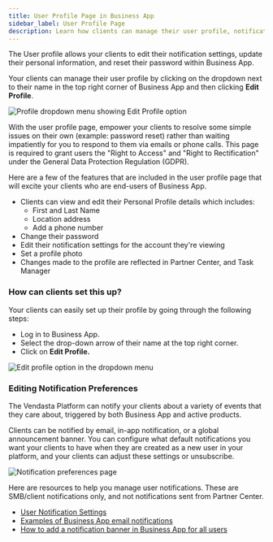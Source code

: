 ```yaml
---
title: User Profile Page in Business App
sidebar_label: User Profile Page
description: Learn how clients can manage their user profile, notification settings, and personal information in Business App.
---
```


The User profile allows your clients to edit their notification settings, update their personal information, and reset their password within Business App.

Your clients can manage their user profile by clicking on the dropdown next to their name in the top right corner of Business App and then clicking **Edit Profile**.

![Profile dropdown menu showing Edit Profile option](./img/business-app/profile-dropdown-24425046400663.jpg)

With the user profile page, empower your clients to resolve some simple issues on their own (example: password reset) rather than waiting impatiently for you to respond to them via emails or phone calls. This page is required to grant users the "Right to Access" and "Right to Rectification" under the General Data Protection Regulation (GDPR).

Here are a few of the features that are included in the user profile page that will excite your clients who are end-users of Business App.

- Clients can view and edit their Personal Profile details which includes:
  - First and Last Name
  - Location address
  - Add a phone number
- Change their password
- Edit their notification settings for the account they're viewing
- Set a profile photo
- Changes made to the profile are reflected in Partner Center, and Task Manager

### How can clients set this up?

Your clients can easily set up their profile by going through the following steps:

- Log in to Business App.
- Select the drop-down arrow of their name at the top right corner.
- Click on **Edit Profile.**

![Edit profile option in the dropdown menu](./img/business-app/profile-edit-4414908877847.jpg)

### Editing Notification Preferences

The Vendasta Platform can notify your clients about a variety of events that they care about, triggered by both Business App and active products.

Clients can be notified by email, in-app notification, or a global announcement banner. You can configure what default notifications you want your clients to have when they are created as a new user in your platform, and your clients can adjust these settings or unsubscribe.

![Notification preferences page](./img/business-app/notification-preferences-24600703256727.jpg)

Here are resources to help you manage user notifications. These are SMB/client notifications only, and not notifications sent from Partner Center.

- [User Notification Settings](/business-app/user-notification-settings)
- [Examples of Business App email notifications](/business-app/business-app-email-notifications)
- [How to add a notification banner in Business App for all users](/business-app/notification-banner)